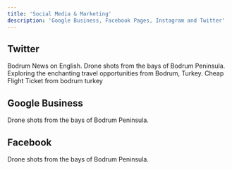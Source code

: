 ```yaml
---
title: 'Social Media & Marketing'
description: 'Google Business, Facebook Pages, Instagram and Twitter'
---
```

## Twitter

<CardGroup cols={2}>
<Card title="Bodrum News in English" icon="twitter" href="https://x.com/bodrum_english">
  Bodrum News on English.
</Card>
  <Card title="Bodrum Drones" icon="twitter" href="https://x.com/BodrumDroneAct">
  Drone shots from the bays of Bodrum Peninsula.
</Card>

  <Card title="Bodrum Business" icon="twitter" href="https://x.com/bodrum_business">
  Exploring the enchanting travel opportunities from Bodrum, Turkey.
</Card>
<Card title="Bodrum Flights" icon="twitter" href="https://x.com/bodrum_flights">
  Cheap Flight Ticket from bodrum turkey
</Card>
</CardGroup>

## Google Business
<CardGroup cols={2}>
  <Card title="Bodrum Drones" icon="google" href="https://maps.app.goo.gl/5HfiT7MMgW8BLWPj6">
  Drone shots from the bays of Bodrum Peninsula.
</Card>
</CardGroup>

## Facebook
<CardGroup cols={2}>
  <Card title="Bodrum Drones" icon="facebook" href="https://www.facebook.com/bodrumdrone">
  Drone shots from the bays of Bodrum Peninsula.
</Card>
</CardGroup>